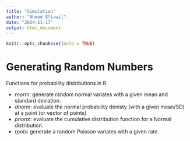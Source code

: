 ```yaml
---
title: "Simulation"
author: "Ahmed Eltawil"
date: "2024-11-17"
output: html_document
---
```


```r
knitr::opts_chunk$set(echo = TRUE)
```

# Generating Random Numbers

Functions for probability distributions in R

- *rnorm*: generate random normal variates with a given mean and standard
deviation.
- *dnorm*: evaluate the normal probability denisty (with a given mean/SD) at a
point (or vector of points)
- *pnorm*: evaluate the cumulative distribution function for a Normal
distribution.
- *rpois*: generate a random Poisson variates with a given rate.


